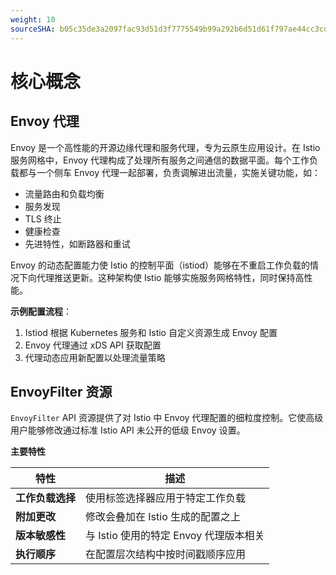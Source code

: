 ```yaml
---
weight: 10
sourceSHA: b05c35de3a2097fac93d51d3f7775549b99a292b6d51d61f797ae44cc3cdd380
---
```


# 核心概念

## Envoy 代理

Envoy 是一个高性能的开源边缘代理和服务代理，专为云原生应用设计。在 Istio 服务网格中，Envoy 代理构成了处理所有服务之间通信的数据平面。每个工作负载都与一个侧车 Envoy 代理一起部署，负责调解进出流量，实施关键功能，如：

- 流量路由和负载均衡
- 服务发现
- TLS 终止
- 健康检查
- 先进特性，如断路器和重试

Envoy 的动态配置能力使 Istio 的控制平面（istiod）能够在不重启工作负载的情况下向代理推送更新。这种架构使 Istio 能够实施服务网格特性，同时保持高性能。

**示例配置流程**：

1. Istiod 根据 Kubernetes 服务和 Istio 自定义资源生成 Envoy 配置
2. Envoy 代理通过 xDS API 获取配置
3. 代理动态应用新配置以处理流量策略

## EnvoyFilter 资源

`EnvoyFilter` API 资源提供了对 Istio 中 Envoy 代理配置的细粒度控制。它使高级用户能够修改通过标准 Istio API 未公开的低级 Envoy 设置。

**主要特性**

| 特性                    | 描述                                                         |
| ----------------------- | ----------------------------------------------------------- |
| **工作负载选择**       | 使用标签选择器应用于特定工作负载                           |
| **附加更改**           | 修改会叠加在 Istio 生成的配置之上                           |
| **版本敏感性**         | 与 Istio 使用的特定 Envoy 代理版本相关                      |
| **执行顺序**           | 在配置层次结构中按时间戳顺序应用                            |

